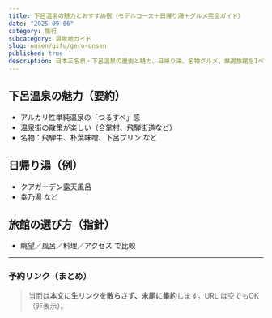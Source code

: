 ```yaml
---
title: 下呂温泉の魅力とおすすめ宿（モデルコース＋日帰り湯＋グルメ完全ガイド）
date: "2025-09-06"
category: 旅行
subcategory: 温泉地ガイド
slug: onsen/gifu/gero-onsen
published: true
description: 日本三名泉・下呂温泉の歴史と魅力、日帰り湯、名物グルメ、厳選旅館を1ページで。1泊2日モデルコース付き。
---
```


## 下呂温泉の魅力（要約）
- アルカリ性単純温泉の「つるすべ」感
- 温泉街の散策が楽しい（合掌村、飛騨街道など）
- 名物：飛騨牛、朴葉味噌、下呂プリン など

## 日帰り湯（例）
- クアガーデン露天風呂
- 幸乃湯 など

## 旅館の選び方（指針）
- 眺望／風呂／料理／アクセス で比較

---

### 予約リンク（まとめ）
> 当面は**本文に生リンクを散らさず、末尾に集約**します。URL は空でもOK（非表示）。  

<OnsenBookingLinks
  jalan=""
  rakuten=""
  ikyu=""
  yahoo=""
/>
